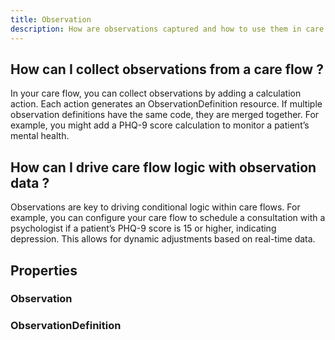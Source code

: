 ```yaml
---
title: Observation
description: How are observations captured and how to use them in care flows ?
---
```


## How can I collect observations from a care flow ?

In your care flow, you can collect observations by adding a calculation action. Each action generates an ObservationDefinition resource. If multiple observation definitions have the same code, they are merged together. For example, you might add a PHQ-9 score calculation to monitor a patient’s mental health.

## How can I drive care flow logic with observation data ?

Observations are key to driving conditional logic within care flows. For example, you can configure your care flow to schedule a consultation with a psychologist if a patient’s PHQ-9 score is 15 or higher, indicating depression. This allows for dynamic adjustments based on real-time data.

## Properties

### Observation

<ObservationResourceTable />

### ObservationDefinition

<ObservationDefinitionResourceTable />